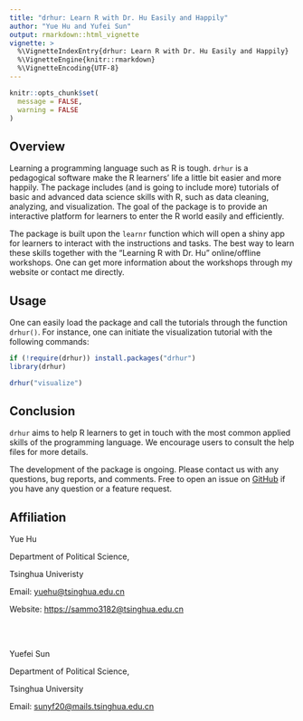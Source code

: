 ```yaml
---
title: "drhur: Learn R with Dr. Hu Easily and Happily"
author: "Yue Hu and Yufei Sun"
output: rmarkdown::html_vignette
vignette: >
  %\VignetteIndexEntry{drhur: Learn R with Dr. Hu Easily and Happily}
  %\VignetteEngine{knitr::rmarkdown}
  %\VignetteEncoding{UTF-8}
---
```

```r
knitr::opts_chunk$set(
  message = FALSE,
  warning = FALSE
)
```

## Overview

Learning a programming language such as R is tough.
`drhur` is a pedagogical software make the R learners' life a little bit easier and more happily. 
The package includes (and is going to include more) tutorials of basic and advanced data science skills with R, such as data cleaning, analyzing, and visualization. 
The goal of the package is to provide an interactive platform for learners to enter the R world easily and efficiently. 

The package is built upon the `learnr` function which will open a shiny app for learners to interact with the instructions and tasks. 
The best way to learn these skills together with the "Learning R with Dr. Hu" online/offline workshops.
One can get more information about the workshops through my website or contact me directly.

## Usage

One can easily load the package and call the tutorials through the function `drhur()`.
For instance, one can initiate the visualization tutorial with the following commands:

```r
if (!require(drhur)) install.packages("drhur")
library(drhur)

drhur("visualize")
```


## Conclusion

`drhur` aims to help R learners to get in touch with the most common applied skills of the programming language. We encourage users to consult the help files for more details. 

The development of the package is ongoing. Please contact us with any questions, bug reports, and comments. Free to open an issue on [GitHub](https://github.com/sammo3182/drhur/issues) if you have any question or a feature request.

## Affiliation

Yue Hu

Department of Political Science,

Tsinghua Univeristy

Email: <yuehu@tsinghua.edu.cn>

Website: <https://sammo3182@tsinghua.edu.cn>

<br></br>

Yuefei Sun

Department of Political Science,

Tsinghua University

Email: <sunyf20@mails.tsinghua.edu.cn>

